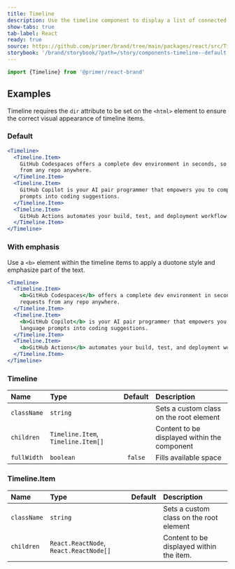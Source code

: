 ```yaml
---
title: Timeline
description: Use the timeline component to display a list of connected items as a vertical timeline.
show-tabs: true
tab-label: React
ready: true
source: https://github.com/primer/brand/tree/main/packages/react/src/Timeline/Timeline.tsx
storybook: '/brand/storybook/?path=/story/components-timeline--default'
---
```


```js
import {Timeline} from '@primer/react-brand'
```

## Examples

<Note>

Timeline requires the `dir` attribute to be set on the `<html>` element to ensure the correct visual appearance of timeline items.

</Note>

### Default

```jsx live
<Timeline>
  <Timeline.Item>
    GitHub Codespaces offers a complete dev environment in seconds, so you can code, build, test, and open pull requests
    from any repo anywhere.
  </Timeline.Item>
  <Timeline.Item>
    GitHub Copilot is your AI pair programmer that empowers you to complete tasks 55% faster by turning natural language
    prompts into coding suggestions.
  </Timeline.Item>
  <Timeline.Item>
    GitHub Actions automates your build, test, and deployment workflow with simple and secure CI/CD.
  </Timeline.Item>
</Timeline>
```

### With emphasis

Use a `<b>` element within the timeline items to apply a duotone style and emphasize part of the text.

```jsx live
<Timeline>
  <Timeline.Item>
    <b>GitHub Codespaces</b> offers a complete dev environment in seconds, so you can code, build, test, and open pull
    requests from any repo anywhere.
  </Timeline.Item>
  <Timeline.Item>
    <b>GitHub Copilot</b> is your AI pair programmer that empowers you to complete tasks 55% faster by turning natural
    language prompts into coding suggestions.
  </Timeline.Item>
  <Timeline.Item>
    <b>GitHub Actions</b> automates your build, test, and deployment workflow with simple and secure CI/CD.
  </Timeline.Item>
</Timeline>
```

### Timeline

| Name        | Type                               | Default | Description                                  |
| :---------- | :--------------------------------- | :-----: | :------------------------------------------- |
| `className` | `string`                           |         | Sets a custom class on the root element      |
| `children`  | `Timeline.Item`, `Timeline.Item[]` |         | Content to be displayed within the component |
| `fullWidth` | `boolean`                          | `false` | Fills available space                        |

### Timeline.Item

| Name        | Type                                   | Default | Description                              |
| :---------- | :------------------------------------- | :-----: | :--------------------------------------- |
| `className` | `string`                               |         | Sets a custom class on the root element  |
| `children`  | `React.ReactNode`, `React.ReactNode[]` |         | Content to be displayed within the item. |
